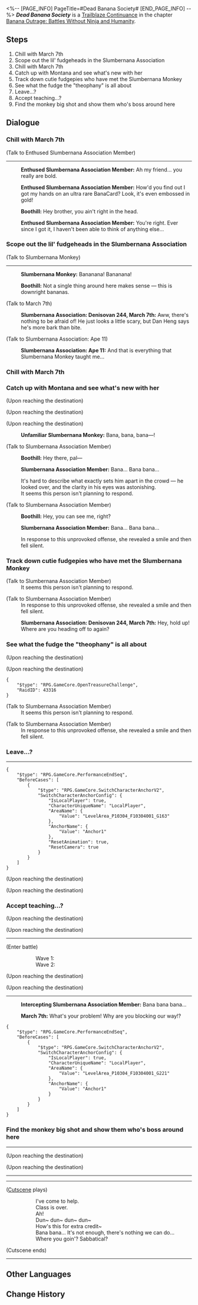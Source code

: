 <%-- [PAGE_INFO]
PageTitle=#Dead Banana Society#
[END_PAGE_INFO] --%>
{{Stub|Dialogue.}}
{{Mission Infobox
|id            = 1034206
|title         = 
|image         = Mission Dead Banana Society.png{{subst:void|<!--$UPLOAD:<<SpriteOutput/Chronicle/1034206.png>-<Mission Dead Banana Society.png>-<Fate's Atlas Images>>-->}}
|type          = Trailblaze Continuance
|event_name    = 
|chapter       = Banana Outrage: Battles Without Ninja and Humanity
|requirements  = [[Trailblaze Continuance]] ''[[A Clockwork Banana]]'' completed
|summary       = Boothill encounters March 7th, who joined the Slumbernana Association by pure chance. By stealing the senior membership account of March 7th, "Master at Giving Up Thinking," Boothill gains an opportunity to confront the Slumbernana Monkey, entering an illusory realm capable of controlling one's mind. However, the resolute will of a Ranger is not to be swayed by monkey rhetoric. Once liberated from his fetters, Boothill wreaks havoc in the Slumbernana Association, leading the Profnana, who has sought refuge there, to run into the black hole in Dreamflux Reef together with his countless monkeys...
|characters    = Boothill; Enthused Slumbernana Association Member; Intercepting Slumbernana Association Member; March 7th; Slumbernana Association Member; Slumbernana Association: Ape 11; Slumbernana Association: Denisovan 244, March 7th; Slumbernana Monkey; Trailblazer; Unfamiliar Slumbernana Monkey
|startLocation = [[Penacony]] - [[Dreamflux Reef]]
|world         = Penacony
|area          = Dreamflux Reef
|prev          = A Clockwork Banana
|next          = The Men Who Tread on the Monkey's Tail
|rewards       = Trailblaze EXP*600; Stellar Jade*80; Traveler's Guide*8; Lost Crystal*8; Credit*80,000
}}
'''''Dead Banana Society''''' is a [[Trailblaze Continuance]] in the chapter [[Banana Outrage: Battles Without Ninja and Humanity]].

==Steps==
# Chill with March 7th
# Scope out the lil' fudgeheads in the Slumbernana Association
# Chill with March 7th
# Catch up with Montana and see what's new with her
# Track down cutie fudgepies who have met the Slumbernana Monkey
# See what the fudge the "theophany" is all about
# Leave...?
# Accept teaching...?
# Find the monkey big shot and show them who's boss around here

<!--
==Gameplay Notes==

--><!--
==Trial Character==

-->
==Dialogue==
{{Stub Dialogue}}

===Chill with March 7th{{subst:void|<!--103420601-->}}===
{{Mission Description|type=continuance|location=Dreamflux Reef|Putting in some serious work, you crash the turf of Slumba... or whatever. Can't tell if these folks have been brainwashed by someone. They chat in a way even weirder than you do.<br />Well, go have a chat with them. It might actually make you seem like the sensible one here.}}
{{Dialogue Start}}
:{{tx}}

;(Talk to Enthused Slumbernana Association Member)
----
:{{A|VO chapter3 36 sheyuanE 101.ogg}} '''Enthused Slumbernana Association Member:''' Ah my friend... you really are bold.
:{{A|VO chapter3 36 sheyuanE 102.ogg}} '''Enthused Slumbernana Association Member:''' How'd you find out I got my hands on an ultra rare BanaCard? Look, it's even embossed in gold!
:{{A|VO chapter3 36 boothill 108.ogg}} '''Boothill:''' Hey brother, you ain't right in the head.
:{{A|VO chapter3 36 sheyuanE 103.ogg}} '''Enthused Slumbernana Association Member:''' You're right. Ever since I got it, I haven't been able to think of anything else...
{{Dialogue End}}

===Scope out the lil' fudgeheads in the Slumbernana Association{{subst:void|<!--103420609-->}}===
{{Dialogue Start}}

;(Talk to Slumbernana Monkey)
----
:{{A|VO chapter3 36 monkey1 101.ogg}} '''Slumbernana Monkey:''' Bananana! Bananana!
:{{A|VO chapter3 36 boothill 109.ogg}} '''Boothill:''' Not a single thing around here makes sense &mdash; this is downright bananas.


;(Talk to March 7th)
:{{tx}}
:{{A|VO chapter3 36 mar7th 108.ogg}} '''Slumbernana Association: Denisovan 244, March 7th:''' Aww, there's nothing to be afraid of! He just looks a little scary, but Dan Heng says he's more bark than bite.

;(Talk to Slumbernana Association: Ape 11)
:{{A|VO chapter3 36 sheyuanD 102.ogg}} '''Slumbernana Association: Ape 11:''' And that is everything that Slumbernana Monkey taught me...

{{Dialogue End}}

===Chill with March 7th{{subst:void|<!--103420610-->}}===
{{Dialogue Start}}
{{Dialogue End}}

===Catch up with Montana and see what's new with her{{subst:void|<!--103420611-->}}===
{{Dialogue Start}}
;(Upon reaching the destination)

;(Upon reaching the destination)
:{{tx}}

;(Upon reaching the destination)
:{{A|VO chapter3 36 monkey4 101.ogg}} '''Unfamiliar Slumbernana Monkey:''' Bana, bana, bana&mdash;!

;(Talk to Slumbernana Association Member)
:{{A|VO chapter3 36 boothill 124.ogg}} '''Boothill:''' Hey there, pal&mdash;
:{{A|VO chapter3 36 sheyuanF 101.ogg}} '''Slumbernana Association Member:''' Bana... Bana bana...
:It's hard to describe what exactly sets him apart in the crowd &mdash; he looked over, and the clarity in his eyes was astonishing.
:It seems this person isn't planning to respond.


;(Talk to Slumbernana Association Member)
:{{A|VO chapter3 36 boothill 125.ogg}} '''Boothill:''' Hey, you can see me, right?
:{{A|VO chapter3 36 sheyuanH 101.ogg}} '''Slumbernana Association Member:''' Bana... Bana bana...
:In response to this unprovoked offense, she revealed a smile and then fell silent.
{{Dialogue End}}

===Track down cutie fudgepies who have met the Slumbernana Monkey{{subst:void|<!--103420612-->}}===
{{Mission Description|type=continuance|location=Dreamflux Reef|update|So, that Nameless from last time is here, and her pal mentioned bumping into someone claiming to have met the real Slumbernana Monkey. You're wondering if the gap between the real and fake monkeys is wider than the gap between you and the legit Pom-Pom.<br />Maybe not, but still, you decide to snoop around and gather some intel. It's always good to have the deets before shooting.}}
{{Dialogue Start}}

;(Talk to Slumbernana Association Member)
:It seems this person isn't planning to respond.

;(Talk to Slumbernana Association Member)
:In response to this unprovoked offense, she revealed a smile and then fell silent.
:<!--1-second delay-->
:{{A|VO chapter3 36 mar7th 128.ogg}} '''Slumbernana Association: Denisovan 244, March 7th:''' Hey, hold up! Where are you heading off to again?
{{Dialogue End}}

===See what the fudge the "theophany" is all about{{subst:void|<!--103420618-->}}===
{{Dialogue Start}}
;(Upon reaching the destination)

;(Upon reaching the destination)
:{{tx}}
<pre>{
	"$type": "RPG.GameCore.OpenTreasureChallenge",
	"RaidID": 43316
}</pre>

;(Talk to Slumbernana Association Member)
:It seems this person isn't planning to respond.

;(Talk to Slumbernana Association Member)
:In response to this unprovoked offense, she revealed a smile and then fell silent.
{{Dialogue End}}

===Leave...?{{subst:void|<!--103420615-->}}===
{{Mission Description|type=continuance|location=Dreamflux Reef|update|The prairie... the familiar shouts... and the smell of malt juice...<br />Most people lead lives of quiet desperation.}}
{{Dialogue Start}}
----
:{{tx}}
<pre>{
	"$type": "RPG.GameCore.PerformanceEndSeq",
	"BeforeCases": [
		{
			"$type": "RPG.GameCore.SwitchCharacterAnchorV2",
			"SwitchCharacterAnchorConfig": {
				"IsLocalPlayer": true,
				"CharacterUniqueName": "LocalPlayer",
				"AreaName": {
					"Value": "LevelArea_P10304_F10304001_G163"
				},
				"AnchorName": {
					"Value": "Anchor1"
				},
				"ResetAnimation": true,
				"ResetCamera": true
			}
		}
	]
}</pre>
;(Upon reaching the destination)

;(Upon reaching the destination)
:{{tx}}
{{Dialogue End}}

===Accept teaching...?{{subst:void|<!--103420603-->}}===
{{Mission Description|type=continuance|location=Dreamflux Reef|update|The conflagration... the screams of anguish... and the scent of burnt grass... son of a fudge.<br />I sound my barbaric yell over the roofs of the world.}}
{{Dialogue Start}}
;(Upon reaching the destination)

;(Upon reaching the destination)
:{{tx}}
----
:{{tx}}
;(Enter battle)
::Wave 1: {{Enemy List|Banacademic Office's Assistanana*3/-37.5% HP}}
::Wave 2: {{Enemy List|Banacademic Office's Assistanana*4/-37.5% HP}}
;(Upon reaching the destination)

;(Upon reaching the destination)
----
:{{A|VO chapter3 36 sheyuanG 101.ogg}} '''Intercepting Slumbernana Association Member:''' Bana bana bana...
:{{A|VO chapter3 36 mar7th 152.ogg}} '''March 7th:''' What's your problem! Why are you blocking our way!?
<pre>{
	"$type": "RPG.GameCore.PerformanceEndSeq",
	"BeforeCases": [
		{
			"$type": "RPG.GameCore.SwitchCharacterAnchorV2",
			"SwitchCharacterAnchorConfig": {
				"IsLocalPlayer": true,
				"CharacterUniqueName": "LocalPlayer",
				"AreaName": {
					"Value": "LevelArea_P10304_F10304001_G221"
				},
				"AnchorName": {
					"Value": "Anchor1"
				}
			}
		}
	]
}</pre>
{{Dialogue End}}

===Find the monkey big shot and show them who's boss around here{{subst:void|<!--103420614-->}}===
{{Mission Description|type=continuance|location=Dreamflux Reef|update|Those fudgin' monkeys dare mess with your brain. Time to show them that messing with you is like heading for their doom, even more than hunting for bananas in a black hole.<br />Your pistols are locked and loaded. The first shot doesn't have to nail their boss, but you might want to hold off until the big banana shows before you squeeze that trigger.}}
{{Dialogue Start}}
----
:{{tx}}
;(Upon reaching the destination)

;(Upon reaching the destination)
:{{tx}}
----
----
;([[#Gallery|Cutscene]] plays)
::I've come to help.
::Class is over.
::Ah!
::Dun~ dun~ dun~ dun~
::How's this for extra credit~
::Bana bana... It's not enough, there's nothing we can do...
::Where you goin'? Sabbatical?
;(Cutscene ends)
----
{{Dialogue End}}

==Other Languages==
{{Other Languages
|en   = Dead Banana Society
|zhs  = 死亡蕉社
|zht  = 蕉風化雨
|ja   = 死せるバナナの会
|ko   = 죽은 바나나의 사회
|es   = La sociedad de los plátanos muertos
|fr   = Le cercle des bananes disparues
|ru   = Общество мёртвых бананов
|th   = เราจะสู้เพื่อบานาน่า
|vi   = Xã Hội Chuối Tử Vong
|de   = Der Club der toten Bananen
|id   = Asosiasi Pisang Mati
|pt   = Sociedade das Bananas Mortas
}}

==Change History==
{{Change History|2.6}}

